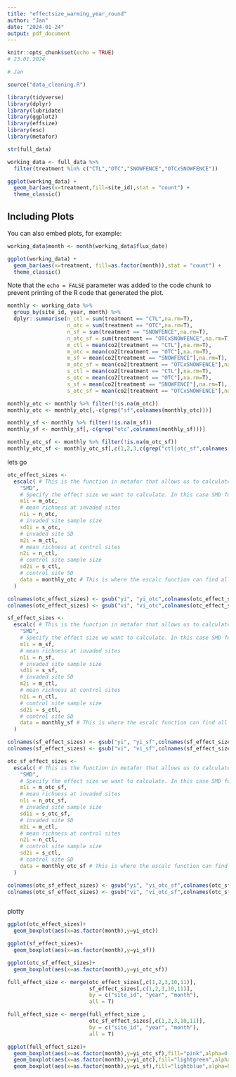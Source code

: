 ```yaml
---
title: "effectsize_warming_year_round"
author: "Jan"
date: "2024-01-24"
output: pdf_document
---
```


```r
knitr::opts_chunk$set(echo = TRUE)
# 23.01.2024

# Jan 

source("data_cleaning.R")

library(tidyverse)
library(dplyr)
library(lubridate)
library(ggplot2)
library(effsize)
library(esc)
library(metafor)

str(full_data)

working_data <- full_data %>% 
  filter(treatment %in% c("CTL","OTC","SNOWFENCE","OTCxSNOWFENCE"))

```



```r
ggplot(working_data) +
  geom_bar(aes(x=treatment,fill=site_id),stat = "count") + 
  theme_classic()
```

## Including Plots

You can also embed plots, for example:

```r
working_data$month <- month(working_data$flux_date)

ggplot(working_data) +
  geom_bar(aes(x=treatment, fill=as.factor(month)),stat = "count") + 
  theme_classic()
```

Note that the `echo = FALSE` parameter was added to the code chunk to prevent printing of the R code that generated the plot.
```r
monthly <- working_data %>% 
  group_by(site_id, year, month) %>% 
  dplyr::summarise(n_ctl = sum(treatment == "CTL",na.rm=T),
                   n_otc = sum(treatment == "OTC",na.rm=T),
                   n_sf = sum(treatment == "SNOWFENCE",na.rm=T),
                   n_otc_sf = sum(treatment == "OTCxSNOWFENCE",na.rm=T),
                   m_ctl = mean(co2[treatment == "CTL"],na.rm=T),
                   m_otc = mean(co2[treatment == "OTC"],na.rm=T),
                   m_sf = mean(co2[treatment == "SNOWFENCE"],na.rm=T),
                   m_otc_sf = mean(co2[treatment == "OTCxSNOWFENCE"],na.rm=T),
                   s_ctl = mean(co2[treatment == "CTL"],na.rm=T),
                   s_otc = mean(co2[treatment == "OTC"],na.rm=T),
                   s_sf = mean(co2[treatment == "SNOWFENCE"],na.rm=T),
                   s_otc_sf = mean(co2[treatment == "OTCxSNOWFENCE"],na.rm=T))

monthly_otc <- monthly %>% filter(!is.na(m_otc))
monthly_otc <- monthly_otc[,-c(grep("sf",colnames(monthly_otc)))]

monthly_sf <- monthly %>% filter(!is.na(m_sf))
monthly_sf <- monthly_sf[,-c(grep("otc",colnames(monthly_sf)))]

monthly_otc_sf <- monthly %>% filter(!is.na(m_otc_sf))
monthly_otc_sf <- monthly_otc_sf[,c(1,2,3,c(grep("ctl|otc_sf",colnames(monthly_otc_sf))))]


```
lets go 
```r
otc_effect_sizes <-
  escalc( # This is the function in metafor that allows us to calculate an effect size for each row in a database
    "SMD",
    # Specify the effect size we want to calculate. In this case SMD for Standardized mean difference
    m1i = m_otc,
    # mean richness at invaded sites
    n1i = n_otc,
    # invaded site sample size
    sd1i = s_otc,
    # invaded site SD
    m2i = m_ctl,
    # mean richness at control sites
    n2i = n_ctl,
    # control site sample size
    sd2i = s_ctl,
    # control site SD
    data = monthly_otc # This is where the escalc function can find all the data for our meta-analysis
  )

colnames(otc_effect_sizes) <- gsub("yi", "yi_otc",colnames(otc_effect_sizes))
colnames(otc_effect_sizes) <- gsub("vi", "vi_otc",colnames(otc_effect_sizes))

sf_effect_sizes <-
  escalc( # This is the function in metafor that allows us to calculate an effect size for each row in a database
    "SMD",
    # Specify the effect size we want to calculate. In this case SMD for Standardized mean difference
    m1i = m_sf,
    # mean richness at invaded sites
    n1i = n_sf,
    # invaded site sample size
    sd1i = s_sf,
    # invaded site SD
    m2i = m_ctl,
    # mean richness at control sites
    n2i = n_ctl,
    # control site sample size
    sd2i = s_ctl,
    # control site SD
    data = monthly_sf # This is where the escalc function can find all the data for our meta-analysis
  )

colnames(sf_effect_sizes) <- gsub("yi", "yi_sf",colnames(sf_effect_sizes))
colnames(sf_effect_sizes) <- gsub("vi", "vi_sf",colnames(sf_effect_sizes))

otc_sf_effect_sizes <-
  escalc( # This is the function in metafor that allows us to calculate an effect size for each row in a database
    "SMD",
    # Specify the effect size we want to calculate. In this case SMD for Standardized mean difference
    m1i = m_otc_sf,
    # mean richness at invaded sites
    n1i = n_otc_sf,
    # invaded site sample size
    sd1i = s_otc_sf,
    # invaded site SD
    m2i = m_ctl,
    # mean richness at control sites
    n2i = n_ctl,
    # control site sample size
    sd2i = s_ctl,
    # control site SD
    data = monthly_otc_sf # This is where the escalc function can find all the data for our meta-analysis
  )

colnames(otc_sf_effect_sizes) <- gsub("yi", "yi_otc_sf",colnames(otc_sf_effect_sizes))
colnames(otc_sf_effect_sizes) <- gsub("vi", "vi_otc_sf",colnames(otc_sf_effect_sizes))



```
plotty 

```r
ggplot(otc_effect_sizes)+
  geom_boxplot(aes(x=as.factor(month),y=yi_otc))
```

```r
ggplot(sf_effect_sizes)+
  geom_boxplot(aes(x=as.factor(month),y=yi_sf))
```

```r
ggplot(otc_sf_effect_sizes)+
  geom_boxplot(aes(x=as.factor(month),y=yi_otc_sf))
```


```r
full_effect_size <- merge(otc_effect_sizes[,c(1,2,3,10,11)],
                          sf_effect_sizes[,c(1,2,3,10,11)],
                          by = c("site_id", "year", "month"),
                          all = T)

full_effect_size <- merge(full_effect_size ,
                          otc_sf_effect_sizes[,c(1,2,3,10,11)],
                          by = c("site_id", "year", "month"),
                          all = T)

```

```r
ggplot(full_effect_size)+
  geom_boxplot(aes(x=as.factor(month),y=yi_otc_sf),fill="pink",alpha=0.8)+
  geom_boxplot(aes(x=as.factor(month),y=yi_otc),fill="lightgreen",alpha=0.8)+
  geom_boxplot(aes(x=as.factor(month),y=yi_sf),fill="lightblue",alpha=0.8)
```

